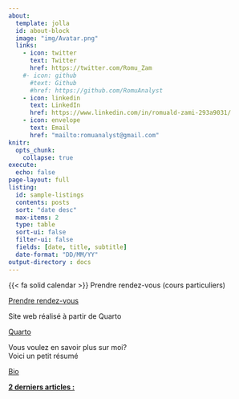 ```yaml
---
about:
  template: jolla
  id: about-block
  image: "img/Avatar.png"
  links:
    - icon: twitter
      text: Twitter
      href: https://twitter.com/Romu_Zam
    #- icon: github
      #text: Github
      #href: https://github.com/RomuAnalyst
    - icon: linkedin
      text: LinkedIn
      href: https://www.linkedin.com/in/romuald-zami-293a9031/
    - icon: envelope
      text: Email
      href: "mailto:romuanalyst@gmail.com"
knitr:
  opts_chunk: 
    collapse: true
execute: 
  echo: false
page-layout: full
listing:
  id: sample-listings
  contents: posts
  sort: "date desc"
  max-items: 2
  type: table
  sort-ui: false
  filter-ui: false
  fields: [date, title, subtitle]
  date-format: "DD/MM/YY"
output-directory : docs
---
```


::: {.grid}
::: {.g-col-12 .g-col-md-4}
<div class="card h-100">
<div class="card-body d-flex flex-column">
<p class="card-text">{{< fa solid calendar >}} Prendre rendez-vous (cours particuliers)</p>
<div style="margin-top: auto;"><a href=https://cal.com/romuanalyst class="card-link third-color-link heading-font">Prendre rendez-vous</a></div>
</div>
</div>
:::
::: {.g-col-12 .g-col-md-4}
<div class="card h-100">
<div class="card-body d-flex flex-column">
<p class="card-text">Site web réalisé à partir de Quarto</p>
<div style="margin-top: auto;"><a href=https://quarto.org/ class="card-link third-color-link heading-font">Quarto</a></div>
</div>
</div>
:::
::: {.g-col-12 .g-col-md-4}
<div class="card h-100">
<div class="card-body d-flex flex-column">
<p class="card-text">Vous voulez en savoir plus sur moi?<br> Voici un petit résumé</p>
<div style="margin-top: auto;"><a href="presentation.qmd" class="card-link third-color-link heading-font">Bio</a></div>
</div>
</div>
:::
::: {.g-col-3}
<div class="card-body d-flex flex-column"> 
<div style="margin-top: auto;"><p class="card-text"><b><u>2 derniers articles :</u></b></p>
</div></div>
:::
::: {.g-col-9 #sample-listings}
:::
:::